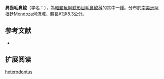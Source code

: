 {{Speciesbox
| name = 異齒毛鼻鯰
| image = 
| image_width = 
| status = NE
| status_system = IUCN3.1
| genus = Trichomycterus
| species = heterodontus
| authority = [[Eigenmann|Eigenmann]], 1917
| synonyms = *''Pygidium heterodontum''<br /><small>Eigenmann, 1917</small>
*''Trichomycterus heterodontum''<br /><small>Eigenmann, 1917</small>
}}

'''異齒毛鼻鯰'''（学名：''{{lang|en|Trichomycterus heterodontus}}''），為[[輻鰭魚綱|輻鰭魚綱]][[鯰形目|鯰形目]][[毛鼻鯰科|毛鼻鯰科]]的其中一[[種|種]]。分布於[[南美洲|南美洲]][[阿根廷|阿根廷]]Mendoza河流域，體長可達8.3公分。

==参考文献==
*{{FishBase_species|genus=Trichomycterus|species=heterodontus|year=2011|month=12}}

== 扩展阅读 ==
{{refbegin}}
{{wikispecies-inline|Trichomycterus heterodontus|異齒毛鼻鯰}}
{{refend}}
{{Taxonbar|from=Q930508}}

[[Category:毛鼻鯰属|heterodontus]]


{{鯰形目小作品}}